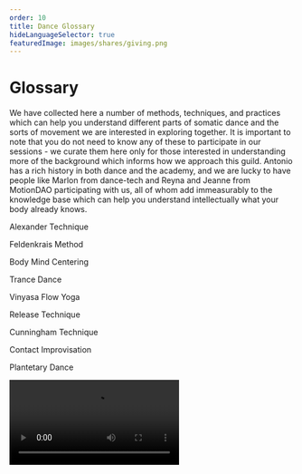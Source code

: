 ```yaml
---
order: 10
title: Dance Glossary
hideLanguageSelector: true
featuredImage: images/shares/giving.png
---
```


# Glossary

We have collected here a number of methods, techniques, and practices which can help you understand different parts of somatic dance and the sorts of movement we are interested in exploring together. It is important to note that you do not need to know any of these to participate in our sessions - we curate them here only for those interested in understanding more of the background which informs how we approach this guild. Antonio has a rich history in both dance and the academy, and we are lucky to have people like Marlon from dance-tech and Reyna and Jeanne from MotionDAO participating with us, all of whom add immeasurably to the knowledge base which can help you understand intellectually what your body already knows.

<List>

<Link to="https://alexandertechnique.com/">

Alexander Technique

</Link>

<Link to="https://www.goodtherapy.org/learn-about-therapy/types/feldenkrais-method">

Feldenkrais Method

</Link>

<Link to="https://www.bodymindcentering.com/">

Body Mind Centering

</Link>

<Link to="http://trance-dance.net/what-is-trance-dance/">

Trance Dance

</Link>

<Link to="https://www.healthline.com/health/exercise-fitness/hatha-vs-vinyasa">

Vinyasa Flow Yoga

</Link>

<Link to="https://www.thewonderfulworldofdance.com/wesley-ensminger-about-release-technique-and-exploration-of-new-ways-a-body-can-move">

Release Technique

</Link>

<Link to="https://www.mercecunningham.org/the-work/cunningham-technique/">

Cunningham Technique

</Link>

<Link to="https://contactquarterly.com/contact-improvisation/about/">

Contact Improvisation

</Link>

<Link to="https://planetarydance.org/">

Plantetary Dance

</Link>

</List>

<Video src="https://www.youtube-nocookie.com/embed/QdkAlYXQJs0" />